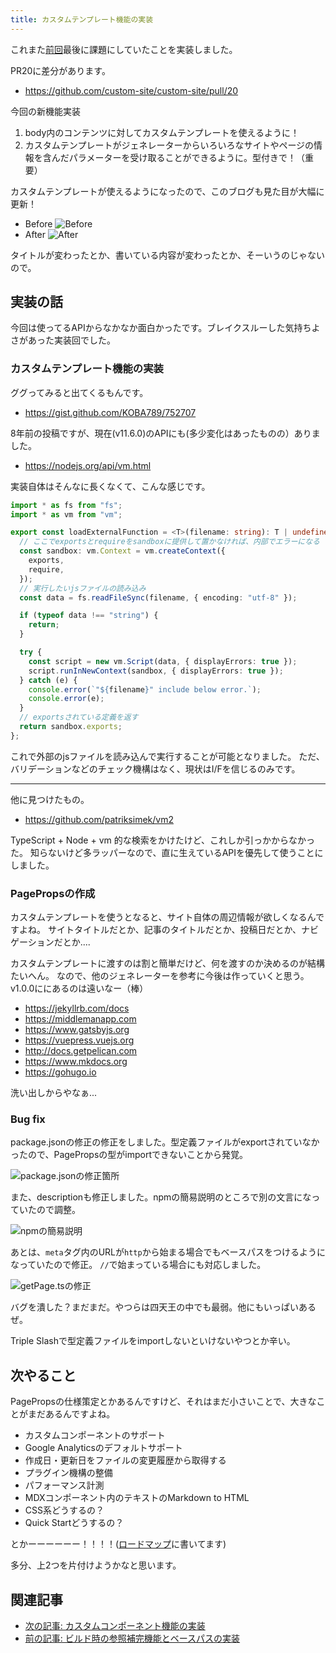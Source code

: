 ```yaml
---
title: カスタムテンプレート機能の実装
---
```


これまた[前回](./auto-link)最後に課題にしていたことを実装しました。

PR20に差分があります。

* https://github.com/custom-site/custom-site/pull/20

今回の新機能実装

1. body内のコンテンツに対してカスタムテンプレートを使えるように！
1. カスタムテンプレートがジェネレーターからいろいろなサイトやページの情報を含んだパラメーターを受け取ることができるように。型付きで！（重要）

カスタムテンプレートが使えるようになったので、このブログも見た目が大幅に更新！

* Before
  ![Before](./images/2019-01-03-before.png)
* After
  ![After](./images/2019-01-03-after.png)

タイトルが変わったとか、書いている内容が変わったとか、そーいうのじゃないので。

## 実装の話

今回は使ってるAPIからなかなか面白かったです。ブレイクスルーした気持ちよさがあった実装回でした。

### カスタムテンプレート機能の実装

ググってみると出てくるもんです。

* <https://gist.github.com/KOBA789/752707>

8年前の投稿ですが、現在(v11.6.0)のAPIにも(多少変化はあったものの）ありました。

* https://nodejs.org/api/vm.html

実装自体はそんなに長くなくて、こんな感じです。

```ts
import * as fs from "fs";
import * as vm from "vm";

export const loadExternalFunction = <T>(filename: string): T | undefined => {
  // ここでexportsとrequireをsandboxに提供して置かなければ、内部でエラーになる
  const sandbox: vm.Context = vm.createContext({
    exports,
    require,
  });
  // 実行したいjsファイルの読み込み
  const data = fs.readFileSync(filename, { encoding: "utf-8" });

  if (typeof data !== "string") {
    return;
  }

  try {
    const script = new vm.Script(data, { displayErrors: true });
    script.runInNewContext(sandbox, { displayErrors: true });
  } catch (e) {
    console.error(`"${filename}" include below error.`);
    console.error(e);
  }
  // exportsされている定義を返す
  return sandbox.exports;
};
```

これで外部のjsファイルを読み込んで実行することが可能となりました。
ただ、バリデーションなどのチェック機構はなく、現状はI/Fを信じるのみです。

---

他に見つけたもの。

* https://github.com/patriksimek/vm2

TypeScript + Node + vm 的な検索をかけたけど、これしか引っかからなかった。
知らないけど多ラッパーなので、直に生えているAPIを優先して使うことにしました。

### PagePropsの作成

カスタムテンプレートを使うとなると、サイト自体の周辺情報が欲しくなるんですよね。
サイトタイトルだとか、記事のタイトルだとか、投稿日だとか、ナビゲーションだとか....

カスタムテンプレートに渡すのは割と簡単だけど、何を渡すのか決めるのが結構たいへん。
なので、他のジェネレーターを参考に今後は作っていくと思う。v1.0.0ににあるのは遠いなー（棒）

* https://jekyllrb.com/docs
* https://middlemanapp.com
* https://www.gatsbyjs.org
* https://vuepress.vuejs.org
* http://docs.getpelican.com
* https://www.mkdocs.org
* https://gohugo.io

洗い出しからやなぁ...

### Bug fix

package.jsonの修正の修正をしました。型定義ファイルがexportされていなかったので、PagePropsの型がimportできないことから発覚。

![package.jsonの修正箇所](./images/2019-01-03-package-json.png)

また、descriptionも修正しました。npmの簡易説明のところで別の文言になっていたので調整。

![npmの簡易説明](./images/2019-01-03-npm-site.png)

あとは、`meta`タグ内のURLが`http`から始まる場合でもベースパスをつけるようになっていたので修正。
`//`で始まっている場合にも対応しました。

![getPage.tsの修正](./images/2019-01-03-getPage.png)


バグを潰した？まだまだ。やつらは四天王の中でも最弱。他にもいっぱいあるぜ。

Triple Slashで型定義ファイルをimportしないといけないやつとか辛い。

## 次やること

PagePropsの仕様策定とかあるんですけど、それはまだ小さいことで、大きなことがまだあるんですよね。

* カスタムコンポーネントのサポート
* Google Analyticsのデフォルトサポート
* 作成日・更新日をファイルの変更履歴から取得する
* プラグイン機構の整備
* パフォーマンス計測
* MDXコンポーネント内のテキストのMarkdown to HTML
* CSS系どうするの？
* Quick Startどうするの？

とかーーーーーー！！！！([ロードマップ](../loadmap)に書いてます)

多分、上2つを片付けようかなと思います。

## 関連記事

* [次の記事: カスタムコンポーネント機能の実装](./custom-component-system)
* [前の記事: ビルド時の参照補完機能とベースパスの実装](./auto-link)

